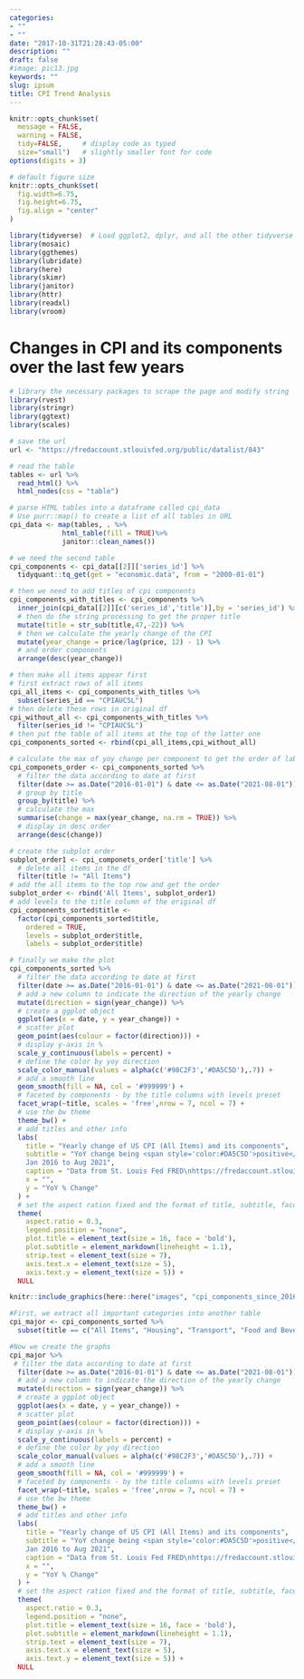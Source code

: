 ```yaml
---
categories:
- ""
- ""
date: "2017-10-31T21:28:43-05:00"
description: ""
draft: false
#image: pic13.jpg
keywords: ""
slug: ipsum
title: CPI Trend Analysis
---
```


```r
knitr::opts_chunk$set(
  message = FALSE, 
  warning = FALSE, 
  tidy=FALSE,     # display code as typed
  size="small")   # slightly smaller font for code
options(digits = 3)

# default figure size
knitr::opts_chunk$set(
  fig.width=6.75, 
  fig.height=6.75,
  fig.align = "center"
)
```


```r
library(tidyverse)  # Load ggplot2, dplyr, and all the other tidyverse packages
library(mosaic)
library(ggthemes)
library(lubridate)
library(here)
library(skimr)
library(janitor)
library(httr)
library(readxl)
library(vroom)
```

# Changes in CPI and its components over the last few years


```r
# library the necessary packages to scrape the page and modify string
library(rvest) 
library(stringr)
library(ggtext)
library(scales)

# save the url
url <- "https://fredaccount.stlouisfed.org/public/datalist/843"

# read the table
tables <- url %>% 
  read_html() %>% 
  html_nodes(css = "table")

# parse HTML tables into a dataframe called cpi_data
# Use purr::map() to create a list of all tables in URL
cpi_data <- map(tables, . %>% 
             html_table(fill = TRUE)%>% 
             janitor::clean_names())

# we need the second table
cpi_components <- cpi_data[[2]]['series_id'] %>%
  tidyquant::tq_get(get = "economic.data", from = "2000-01-01")

# then we need to add titles of cpi components
cpi_components_with_titles <- cpi_components %>%
  inner_join(cpi_data[[2]][c('series_id','title')],by = 'series_id') %>% 
  # then do the string processing to get the proper title
  mutate(title = str_sub(title,47,-22)) %>% 
  # then we calculate the yearly change of the CPI
  mutate(year_change = price/lag(price, 12) - 1) %>% 
  # and order components
  arrange(desc(year_change))

# then make all items appear first
# first extract rows of all items
cpi_all_items <- cpi_components_with_titles %>% 
  subset(series_id == "CPIAUCSL")
# then delete these rows in original df
cpi_without_all <- cpi_components_with_titles %>% 
  filter(series_id != "CPIAUCSL")
# then put the table of all items at the top of the latter one
cpi_components_sorted <- rbind(cpi_all_items,cpi_without_all)

# calculate the max of yoy change per component to get the order of labels later in the subplots
cpi_componets_order <- cpi_components_sorted %>% 
  # filter the data according to date at first
  filter(date >= as.Date("2016-01-01") & date <= as.Date("2021-08-01")) %>% 
  # group by title
  group_by(title) %>% 
  # calculate the max
  summarise(change = max(year_change, na.rm = TRUE)) %>%
  # display in desc order
  arrange(desc(change))

# create the subplot order
subplot_order1 <- cpi_componets_order['title'] %>%
  # delete all items in the df
  filter(title != "All Items")
# add the all items to the top row and get the order
subplot_order <- rbind('All Items', subplot_order1)
# add levels to the title column of the original df
cpi_components_sorted$title <-
  factor(cpi_components_sorted$title,
    ordered = TRUE,
    levels = subplot_order$title,
    labels = subplot_order$title)

# finally we make the plot
cpi_components_sorted %>% 
  # filter the data according to date at first
  filter(date >= as.Date("2016-01-01") & date <= as.Date("2021-08-01")) %>% 
  # add a new column to indicate the direction of the yearly change
  mutate(direction = sign(year_change)) %>% 
  # create a ggplot object
  ggplot(aes(x = date, y = year_change)) +
  # scatter plot
  geom_point(aes(colour = factor(direction))) +
  # display y-axis in %
  scale_y_continuous(labels = percent) +
  # define the color by yoy direction
  scale_color_manual(values = alpha(c('#98C2F3','#DA5C5D'),.7)) +
  # add a smooth line
  geom_smooth(fill = NA, col = '#999999') +
  # faceted by components - by the title columns with levels preset
  facet_wrap(~title, scales = 'free',nrow = 7, ncol = 7) +
  # use the bw theme
  theme_bw() +
  # add titles and other info
  labs(
    title = "Yearly change of US CPI (All Items) and its components",
    subtitle = "YoY change being <span style='color:#DA5C5D'>positive</span> or <span style='color:#98C2F3'>negative</span>   
    Jan 2016 to Aug 2021",
    caption = "Data from St. Louis Fed FRED\nhttps://fredaccount.stlouisfed.org/public/datalist/843",
    x = "",
    y = "YoY % Change"
  ) +
  # set the aspect ration fixed and the format of title, subtitle, facet label, x-axis and y-axis
  theme(
    aspect.ratio = 0.3, 
    legend.position = "none", 
    plot.title = element_text(size = 16, face = 'bold'),
    plot.subtitle = element_markdown(lineheight = 1.1),
    strip.text = element_text(size = 7),
    axis.text.x = element_text(size = 5),
    axis.text.y = element_text(size = 5)) +
  NULL


```

```r
knitr::include_graphics(here::here("images", "cpi_components_since_2016.png"), error = FALSE) 
```

```r
#First, we extract all important categories into another table
cpi_major <- cpi_components_sorted %>% 
  subset(title == c("All Items", "Housing", "Transport", "Food and Beverages", "Apparel"))

#Now we create the graphs
cpi_major %>% 
 # filter the data according to date at first
  filter(date >= as.Date("2016-01-01") & date <= as.Date("2021-08-01")) %>% 
  # add a new column to indicate the direction of the yearly change
  mutate(direction = sign(year_change)) %>% 
  # create a ggplot object
  ggplot(aes(x = date, y = year_change)) +
  # scatter plot
  geom_point(aes(colour = factor(direction))) +
  # display y-axis in %
  scale_y_continuous(labels = percent) +
  # define the color by yoy direction
  scale_color_manual(values = alpha(c('#98C2F3','#DA5C5D'),.7)) +
  # add a smooth line
  geom_smooth(fill = NA, col = '#999999') +
  # faceted by components - by the title columns with levels preset
  facet_wrap(~title, scales = 'free',nrow = 7, ncol = 7) +
  # use the bw theme
  theme_bw() +
  # add titles and other info
  labs(
    title = "Yearly change of US CPI (All Items) and its components",
    subtitle = "YoY change being <span style='color:#DA5C5D'>positive</span> or <span style='color:#98C2F3'>negative</span>   
    Jan 2016 to Aug 2021",
    caption = "Data from St. Louis Fed FRED\nhttps://fredaccount.stlouisfed.org/public/datalist/843",
    x = "",
    y = "YoY % Change"
  ) +
  # set the aspect ration fixed and the format of title, subtitle, facet label, x-axis and y-axis
  theme(
    aspect.ratio = 0.3, 
    legend.position = "none", 
    plot.title = element_text(size = 16, face = 'bold'),
    plot.subtitle = element_markdown(lineheight = 1.1),
    strip.text = element_text(size = 7),
    axis.text.x = element_text(size = 5),
    axis.text.y = element_text(size = 5)) +
  NULL
```
